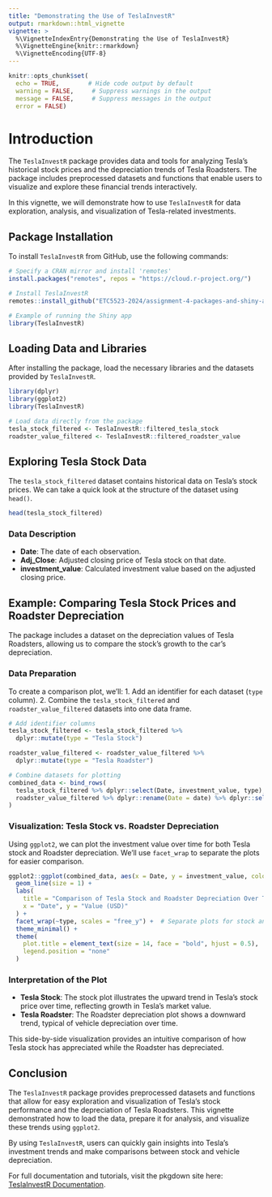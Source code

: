 ```yaml
---
title: "Demonstrating the Use of TeslaInvestR"
output: rmarkdown::html_vignette
vignette: >
  %\VignetteIndexEntry{Demonstrating the Use of TeslaInvestR}
  %\VignetteEngine{knitr::rmarkdown}
  %\VignetteEncoding{UTF-8}
---
```


```r
knitr::opts_chunk$set(
  echo = TRUE,        # Hide code output by default
  warning = FALSE,     # Suppress warnings in the output
  message = FALSE,     # Suppress messages in the output
  error = FALSE)      
```

# Introduction

The `TeslaInvestR` package provides data and tools for analyzing Tesla's historical stock prices and the depreciation trends of Tesla Roadsters. The package includes preprocessed datasets and functions that enable users to visualize and explore these financial trends interactively.

In this vignette, we will demonstrate how to use `TeslaInvestR` for data exploration, analysis, and visualization of Tesla-related investments.

## Package Installation

To install `TeslaInvestR` from GitHub, use the following commands:

```r
# Specify a CRAN mirror and install 'remotes'
install.packages("remotes", repos = "https://cloud.r-project.org/")
```

```r
# Install TeslaInvestR
remotes::install_github("ETC5523-2024/assignment-4-packages-and-shiny-apps-nnam0004")

# Example of running the Shiny app
library(TeslaInvestR)

```

## Loading Data and Libraries

After installing the package, load the necessary libraries and the datasets provided by `TeslaInvestR`.

```r
library(dplyr)
library(ggplot2)
library(TeslaInvestR)

# Load data directly from the package
tesla_stock_filtered <- TeslaInvestR::filtered_tesla_stock
roadster_value_filtered <- TeslaInvestR::filtered_roadster_value
```

## Exploring Tesla Stock Data

The `tesla_stock_filtered` dataset contains historical data on Tesla's stock prices. We can take a quick look at the structure of the dataset using `head()`.

```r
head(tesla_stock_filtered)
```

### Data Description

- **Date**: The date of each observation.
- **Adj_Close**: Adjusted closing price of Tesla stock on that date.
- **investment_value**: Calculated investment value based on the adjusted closing price.

## Example: Comparing Tesla Stock Prices and Roadster Depreciation

The package includes a dataset on the depreciation values of Tesla Roadsters, allowing us to compare the stock's growth to the car's depreciation.

### Data Preparation

To create a comparison plot, we’ll:
1. Add an identifier for each dataset (`type` column).
2. Combine the `tesla_stock_filtered` and `roadster_value_filtered` datasets into one data frame.

```r
# Add identifier columns
tesla_stock_filtered <- tesla_stock_filtered %>%
  dplyr::mutate(type = "Tesla Stock")

roadster_value_filtered <- roadster_value_filtered %>%
  dplyr::mutate(type = "Tesla Roadster")

# Combine datasets for plotting
combined_data <- bind_rows(
  tesla_stock_filtered %>% dplyr::select(Date, investment_value, type),
  roadster_value_filtered %>% dplyr::rename(Date = date) %>% dplyr::select(Date, investment_value, type)
)
```

### Visualization: Tesla Stock vs. Roadster Depreciation

Using `ggplot2`, we can plot the investment value over time for both Tesla stock and Roadster depreciation. We'll use `facet_wrap` to separate the plots for easier comparison.

```r
ggplot2::ggplot(combined_data, aes(x = Date, y = investment_value, color = type)) +
  geom_line(size = 1) +
  labs(
    title = "Comparison of Tesla Stock and Roadster Depreciation Over Time",
    x = "Date", y = "Value (USD)"
  ) +
  facet_wrap(~type, scales = "free_y") +  # Separate plots for stock and roadster
  theme_minimal() +
  theme(
    plot.title = element_text(size = 14, face = "bold", hjust = 0.5),
    legend.position = "none"
  )
```

### Interpretation of the Plot

- **Tesla Stock**: The stock plot illustrates the upward trend in Tesla’s stock price over time, reflecting growth in Tesla's market value.
- **Tesla Roadster**: The Roadster depreciation plot shows a downward trend, typical of vehicle depreciation over time.

This side-by-side visualization provides an intuitive comparison of how Tesla stock has appreciated while the Roadster has depreciated.

## Conclusion

The `TeslaInvestR` package provides preprocessed datasets and functions that allow for easy exploration and visualization of Tesla's stock performance and the depreciation of Tesla Roadsters. This vignette demonstrated how to load the data, prepare it for analysis, and visualize these trends using `ggplot2`.

By using `TeslaInvestR`, users can quickly gain insights into Tesla's investment trends and make comparisons between stock and vehicle depreciation.

For full documentation and tutorials, visit the pkgdown site here: [TeslaInvestR Documentation](https://etc5523-2024.github.io/assignment-4-packages-and-shiny-apps-nnam0004/).
